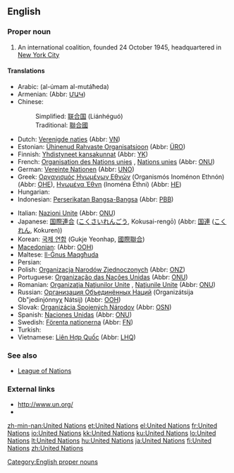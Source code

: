 ==English==
{{wikipedia}}

===Proper noun===
{{en-proper noun}}

# An international coalition, founded 24 October 1945, headquartered in [[w:New York City|New York City]]

====Translations====
{{trans-top|international coalition}}
* Arabic: {{Arab|[[الامم المتحدة]]}} (al-úmam al-mutáħeda) {{f|p}}
* Armenian: {{t-|hy|Միավորված ազգերի կազմակերպություն|tr=Miavorvaç azgeri kazmakerput’yun|sc=Armn|xs=Armenian}} (Abbr: [[ՄԱԿ]])
* Chinese:
*: Simplified: [[联合国]] (Liánhéguó)
*: Traditional: [[聯合國]]
* Dutch: [[Verenigde naties]] {{f|p}} (Abbr: [[VN]])
* Estonian: [[Ühinenud Rahvaste Organisatsioon]] (Abbr: [[ÜRO]])
* Finnish: [[Yhdistyneet kansakunnat]] (Abbr: [[YK]])
* French: [[Organisation des Nations unies]] {{f}}, [[Nations unies]] {{f|p}} (Abbr: [[ONU]])
* German: [[Vereinte Nationen]] {{f|p}} (Abbr: [[UNO]])
* Greek: [[Οργανισμός Ηνωμένων Εθνών]] (Organismós Inoménon Ethnón) {{m}} (Abbr: [[ΟΗΕ]]), [[Ηνωμένα Έθνη]] (Inoména Éthni) {{f}} (Abbr: [[ΗE]])
* Hungarian: {{t+|hu|Egyesült Nemzetek Szervezete}}
* Indonesian: [[Perserikatan Bangsa-Bangsa]] (Abbr: [[PBB]])
{{trans-mid}}
* Italian: [[Nazioni Unite]] {{f|p}} (Abbr: [[ONU#Italian|ONU]])
* Japanese: [[国際連合]] ([[こくさいれんごう]], Kokusai-rengō) (Abbr: [[国連]] ([[こくれん]], Kokuren))
* Korean: [[국제 연합]] (Gukje Yeonhap, [[國際聯合]])
* [[Macedonian]]: {{t|mk|Организација на Обединетите Нации|tr=Organizácija na Obedinétite Nácii|sc=Cyrl|xs=Macedonian}} (Abbr: [[ООН]])
* Maltese: [[Il-Ġnus Maqgħuda]]
* Persian: {{t|fa|سازمان ملل متّحد|tr=sāzmāne melale mottahed|sc=fa-Arab|xs=Persian}}
* Polish: [[Organizacja Narodów Zjednoczonych]] {{f}} (Abbr: [[ONZ]])
* Portuguese: [[Organização das Nações Unidas]] {{f}} (Abbr: [[ONU]])
* Romanian: [[Organizaţia Naţiunilor Unite]] {{f}}, [[Naţiunile Unite]] {{f|p}} {{f}} (Abbr: [[ONU]])
* Russian: [[Организация Объединённых Наций]] (Organizátsija Ob"jedinjónnyχ Nátsij) {{f}} (Abbr: [[ООН]])
* Slovak: [[Organizácia Spojených Národov]] {{f}} (Abbr: [[OSN]])
* Spanish: [[Naciones Unidas]] {{f|p}} (Abbr: [[ONU]])
* Swedish: [[Förenta nationerna]] {{c|p}} (Abbr: [[FN]])
* Turkish: {{t|tr|Birleşmiş Milletler}}
* Vietnamese: [[Liên Hợp Quốc]] (Abbr: [[LHQ]])
{{trans-bottom}}

===See also===
* [[League of Nations]]

===External links===
* [http://www.un.org/ http://www.un.org/]
* {{pedialite}}

[[Category:English proper nouns]]

[[zh-min-nan:United Nations]]
[[et:United Nations]]
[[el:United Nations]]
[[fr:United Nations]]
[[io:United Nations]]
[[kk:United Nations]]
[[ku:United Nations]]
[[lo:United Nations]]
[[lt:United Nations]]
[[hu:United Nations]]
[[ja:United Nations]]
[[fi:United Nations]]
[[zh:United Nations]]